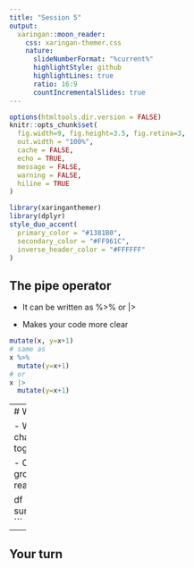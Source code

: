 ```yaml
---
title: "Session 5"
output:
  xaringan::moon_reader:
    css: xaringan-themer.css
    nature:
      slideNumberFormat: "%current%"
      highlightStyle: github
      highlightLines: true
      ratio: 16:9
      countIncrementalSlides: true
---
```


```r
options(htmltools.dir.version = FALSE)
knitr::opts_chunk$set(
  fig.width=9, fig.height=3.5, fig.retina=3,
  out.width = "100%",
  cache = FALSE,
  echo = TRUE,
  message = FALSE, 
  warning = FALSE,
  hiline = TRUE
)
```

```r
library(xaringanthemer)
library(dplyr)
style_duo_accent(
  primary_color = "#1381B0",
  secondary_color = "#FF961C",
  inverse_header_color = "#FFFFFF"
)
```

## The pipe operator

- It can be written as %>% or |>

- Makes your code more clear

```r
mutate(x, y=x+1)
# same as 
x %>% 
  mutate(y=x+1)
# or
x |>
  mutate(y=x+1)

```


---
# Why?

- With the pipe operator we can chain multiple functions together.

- Calculate mean total points grouped by playoffs.
```r
df <- readRDS('./nba.rds')

df %>% 
  group_by(Playoff) %>% 
  summarize(avg_pts=mean(PTS))
```

---
## Your turn


